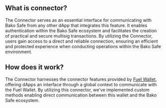 ## What is connector?

The Connector serves as an essential interface for communicating with Bako Safe from any other dApp that integrates this feature. It enables authentication within the Bako Safe ecosystem and facilitates the creation of practical and secure multisig transactions. By utilizing the Connector, users gain access to a direct and reliable connection, ensuring an efficient and protected experience when conducting operations within the Bako Safe environment.

## How does it work?

The Connector harnesses the connector features provided by
[Fuel Wallet](https://github.com/FuelLabs/fuels-wallet),
offering dApps an interface through a global context to communicate with the Fuel Wallet.
By utilizing this connector, we've implemented custom methods enabling direct communication
between this wallet and the Bako Safe ecosystem.
